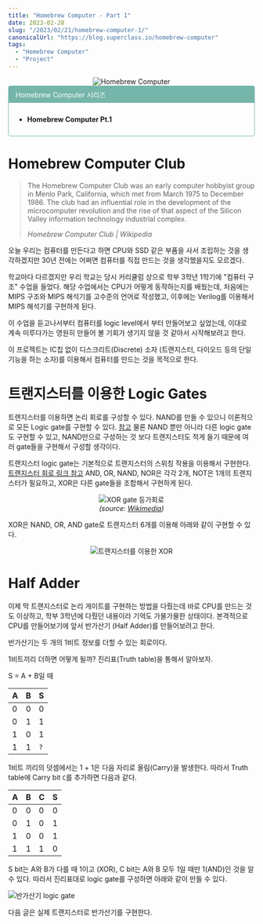 ```yaml
---
title: "Homebrew Computer - Part 1"
date: 2023-02-28
slug: "/2023/02/21/homebrew-computer-1/"
canonicalUrl: "https://blog.superclass.io/homebrew-computer"
tags:
  - "Homebrew Computer"
  - "Project"
---
```


<div style="text-align: center">
    <img alt="Homebrew Computer"
         src="https://user-images.githubusercontent.com/8157830/220326907-3224d1b5-9b02-4cb1-a502-96db06d2ca28.png"/>
</div>

<div style="border: solid 1px #75b5aa; border-radius: 0.3em;">
    <div style="background-color: #75b5aa; color: white; padding: 0.5em 1em; border-radius-top: 0.3em;">
    Homebrew Computer 시리즈
    </div>
    <div style="padding: 0.8em 1em">
    <ul>
        <li>
            <b>Homebrew Computer Pt.1</b>
        </li>
    </ul>
    </div>
</div>

# Homebrew Computer Club

> The Homebrew Computer Club was an early computer hobbyist group in Menlo Park, California, which met from March 1975 to December 1986. The club had an influential role in the development of the microcomputer revolution and the rise of that aspect of the Silicon Valley information technology industrial complex.
> 
> *Homebrew Computer Club | Wikipedia*

오늘 우리는 컴퓨터를 만든다고 하면 CPU와 SSD 같은 부품을 사서 조립하는 것을 생각하겠지만 30년 전에는 어쩌면 컴퓨터를 직접 만드는 것을 생각했을지도 모르겠다.

학교마다 다르겠지만 우리 학교는 당시 커리큘럼 상으로 학부 3학년 1학기에 "컴퓨터 구조" 수업을 들었다.
해당 수업에서는 CPU가 어떻게 동작하는지를 배웠는데, 처음에는 MIPS 구조와 MIPS 해석기를 고수준의 언어로 작성했고,
이후에는 Verilog를 이용해서 MIPS 해석기를 구현하게 된다.

이 수업을 듣고나서부터 컴퓨터를 logic level에서 부터 만들어보고 싶었는데, 이대로 계속 미루다가는 영원히 만들어 볼 기회가 생기지 않을 것 같아서 시작해보려고 한다.

이 프로젝트는 IC칩 없이 디스크리트(Discrete) 소자 (트랜지스터, 다이오드 등의 단일 기능을 하는 소자)를 이용해서 컴퓨터를 만드는 것을 목적으로 한다.

# 트랜지스터를 이용한 Logic Gates

트랜지스터를 이용하면 논리 회로를 구성할 수 있다.
NAND를 만들 수 있으니 이론적으로 모든 Logic gate를 구현할 수 있다. [참고](https://thrillfighter.tistory.com/265)
물론 NAND 뿐만 아니라 다른 logic gate도 구현할 수 있고, NAND만으로 구성하는 것 보다 트랜지스터도 적게 들기 때문에 여러 gate들을 구현해서 구성할 생각이다.

트랜지스터 logic gate는 기본적으로 트랜지스터의 스위칭 작용을 이용해서 구현한다. [트랜지스터 회로 링크 참고](http://hyperphysics.phy-astr.gsu.edu/hbase/Electronic/trangate.html)
AND, OR, NAND, NOR은 각각 2개, NOT은 1개의 트랜지스터가 필요하고, XOR은 다른 gate들을 조합해서 구현하게 된다.

<div style="text-align: center">
    <img alt="XOR gate 등가회로"
         src="https://user-images.githubusercontent.com/8157830/220355119-3d0f4600-6e09-4592-9d81-d0c993ec243f.png"/>
    <div>
        <em>(source: <a href="https://commons.wikimedia.org/wiki/File:254px_3gate_XOR.jpg" target="_blank">Wikimedia</a>)</em>
    </div>
</div>


XOR은 NAND, OR, AND gate로 트랜지스터 6개를 이용해 아래와 같이 구현할 수 있다.

<div style="text-align: center">
    <img alt="트랜지스터를 이용한 XOR"
         src="https://user-images.githubusercontent.com/8157830/220356192-b532d715-69cf-4a6b-bbd2-04cf900b2408.png"
         style="max-width:500px"/>
</div>

# Half Adder
이제 막 트랜지스터로 논리 게이트를 구현하는 방법을 다뤘는데 바로 CPU를 만드는 것도 이상하고, 학부 3학년에 다뤘던 내용이라 기억도 가물가물한 상태이다.
본격적으로 CPU를 만들어보기에 앞서 반가산기 (Half Adder)를 만들어보려고 한다.

반가산기는 두 개의 1비트 정보를 더할 수 있는 회로이다.

1비트끼리 더하면 어떻게 될까? 진리표(Truth table)을 통해서 알아보자.

S = A + B일 때

| A | B | S |
|---|---|---|
| 0 | 0 | 0 |
| 0 | 1 | 1 |
| 1 | 0 | 1 |
| 1 | 1 | `?` |

1비트 끼리의 덧셈에서는 1 + 1은 다음 자리로 올림(Carry)을 발생한다.
따라서 Truth table에 Carry bit `C`를 추가하면 다음과 같다.

| A | B | C | S |
|---|---|---|---|
| 0 | 0 | 0 | 0 |
| 0 | 1 | 0 | 1 |
| 1 | 0 | 0 | 1 |
| 1 | 1 | 1 | 0 |

S bit는 A와 B가 다를 때 1이고 (XOR), C bit는 A와 B 모두 1일 때만 1(AND)인 것을 알 수 있다.
따라서 진리표대로 logic gate를 구성하면 아래와 같이 만들 수 있다.

![반가산기 logic gate](https://user-images.githubusercontent.com/8157830/220363107-e2ea22d3-297c-48c4-b3b3-7309bc950a20.png)

다음 글은 실제 트랜지스터로 반가산기를 구현한다.
